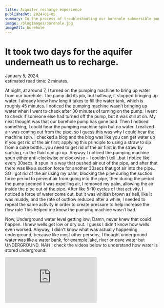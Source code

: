 ```yaml
---
title: Acquifer recharge experience
publishedAt: 2024-01-05
summary: In the process of troubleshooting our borehole submersible pump, to know if its gone bad, I learnt how underground water is stored. Holy Moly!!
image: /blogImages/borehole.jpg
imageAlt: borehole
---
```


# It took two days for the aquifer underneath us to recharge.

<div className="text-gray-500 pb-2 border-b-2 border-solid border-gray-500 w-full flex flex-col lg:flex-row justify-between">
  <div>January 5, 2024.</div>
  <div>estimated read time: 2 minutes.</div>
</div>

<div className="flex justify-center pb-5 w-full">
  <div className="relative flex h-[150px] -top-3 sm:h-[180px] w-[calc(100%-50px)] sm:w-[400px] ">
    <BlogHeaderImage src="/blogImages/borehole.jpg" alt="borehole" />
  </div>
</div>

At night, at around 7, I turned on the pumping machine to bring up water from our borehole.
The pump did its job, but halfway, it stopped bringing up water.
I already know how long it takes to fill the water tank, which is roughly 45 minutes.
I noticed the pumping machine wasn’t bringing up water when I went to check after 30 minutes of turning on the pump.
I went to check if someone else had turned off the pump, but it was still at on.
My next thought was that our borehole pump has gone bad.
Then I noticed something, I could hear the pumping machine spin but no water.
I realized air was coming out from the pipe, so I guess this was why I could hear the machine spin.
I checked a blog and the blog was like you can get water up if you get rid of the air first;
applying this principle to using a straw to sip from a coke bottle…you need to get rid of the air first
in the straw by sucking, so the fluid can go up.
Anyway I noticed the pumping machine spun either anti-clockwise or clockwise –
I couldn’t tell…but I notice like every 30secs, it spun in a way that pushed air out of the pipe,
and after that there was like a suction force for another 30secs that got air into the pipe…
SO I got rid of the air using my palm,
blocking the pipe during the suction force period to prevent air from going into the pipe,
then during the period the pump seemed it was expelling air, I removed my palm,
allowing the air inside the pipe out of the pipe. After like 5-10 cycles of that activity,
I noticed a force of water come out, but it was whitish brown as hell, like It was muddy,
and the rate of outflow reduced after a while; I needed to repeat the same activity in order
to create pressure to help increase the flow rate <span className="text-blue-700 dark:text-green-400 font-bold">This helped me know the pumping machine wasn’t bad.</span>

Now, Underground water level getting low; Damn, never knew that could happen. I
knew wells get low or dry out. I guess I didn't know how wells even worked. Anyway, I didn't know what was actually happening
underground, because like most other persons, I thought underground water was
like a water bank, for example lake, river or cave water but UNDERGROUND. _NAH_ ; check the
videos below to understand how water is stored underground:

<div className="flex flex-col w-full justify-center">
  <iframe
    className="video w-full px-5 sm:h-[15rem]"
    src="https://www.youtube.com/embed/g7R0yLX0V9E?si=Bihcsu8ChatMHa1y"
    title="YouTube video player"
    frameBorder="0"
    allow="accelerometer; clipboard-write; encrypted-media; gyroscope; picture-in-picture; web-share"
    allowFullScreen
  />
  <div className="text-gray-700 w-full text-center">
    Video: A guy experimenting on how underground water flow under ground.
  </div>
</div>
<br />
<div className="flex flex-col w-full justify-center">

  <iframe
    className="video w-full px-5 sm:h-[15rem]"
    src="https://www.youtube.com/embed/bG19b06NG_w?si=HtSQY2aNpmqMhALh"
    title="YouTube video player"
    frameBorder="0"
    allow="accelerometer; clipboard-write; encrypted-media; gyroscope; picture-in-picture; web-share"
    allowFullScreen
  />  
  <div className="text-gray-700 w-[100%] text-center">
    Video: contains.fjdkddddddddddd
  </div>
</div>

<CarouselImages slides={[{src:'/cloud_it_image.jpg', width:300, height:150},{src:'/software.webp', height:150, width:300},{src:'/python_logo.svg', height:250, width:300}]}/>
Yeah, so anyway, I didn’t want the pumping machine to get all muddy and overall
get overheated due to pressure I was putting it on. **So all I had to do was
wait till the acquifer we were on got recharged.**
